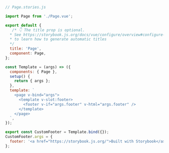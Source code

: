 ```js
// Page.stories.js

import Page from './Page.vue';

export default {
   /* 👇 The title prop is optional.
  * See https://storybook.js.org/docs/vue/configure/overview#configure-story-loading
  * to learn how to generate automatic titles
  */
  title: 'Page',
  component: Page,
};

const Template = (args) => ({
  components: { Page },
  setup() {
    return { args };
  },
  template: `
    <page v-bind="args">
      <template v-slot:footer>
        <footer v-if="args.footer" v-html="args.footer" />
      </template>
    </page>
  `,
});

export const CustomFooter = Template.bind({});
CustomFooter.args = {
  footer: '<a href="https://storybook.js.org/">Built with Storybook</a>',
};
```